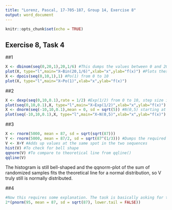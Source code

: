 ```yaml
---
title: "Lorenz, Pascal, 17-705-187, Group 14, Exercise 8"
output: word_document
---
```

```r
knitr::opts_chunk$set(echo = TRUE)
```

Exercise 8, Task 4
---

##1
```r
X <- dbinom(seq(0,20,1),20,1/6) #This dumps the values between 0 and 20 of a Bin(20,1/6) into X
plot(X, type="l",main="X~Bin(20,1/6)",xlab="x",ylab="f(x)") #Plots these values. Since the step size is 1 and I start at 0, letting it choose the x-axis on it's own works fine.
X <- dpois(seq(0,10,1),1) #Po(1) from 0 to 10
plot(X, type="l",main="X~Po(1)",xlab="x",ylab="f(x)")
```


##2
```r
X <- dexp(seq(0,10,0.1),rate = 1/2) #Exp(1/2) from 0 to 10, step size is 0.1 now, since these distributions are continuous
plot(seq(0,10,0.1),X, type="l",main="X~Exp(1/2)",xlab="x",ylab="f(x)")
X <- dnorm(seq(-10,10,0.1),mean = 0, sd = sqrt(5)) #N(0,5) starting at -10, because it's symmetrical around 0-axis
plot(seq(-10,10,0.1),X, type="l",main="X~N(0,5)",xlab="x",ylab="f(x)")
```


##3
```r
X <- rnorm(5000, mean = 87, sd = sqrt(sqrt(87))) 
Y <- rnorm(5000, mean = 87/2, sd = sqrt(87^(1/3))) #Dumps the required samples into X and Y
V <- X+Y #Adds up values at the same spot in the two sequences
hist(V) #To check for bell shape
qqnorm(V) #To compare to theoretical line from qqline()
qqline(V)
```
The histogram is still bell-shaped and the qqnorm-plot of the sum of randomized samples fits the theoretical line for a normal distribution, so V truly still is normally distributed.

##4

```r
#Now this requires some explanation. The task is basically asking for the probability of landing in the upper and lower tail ends of the given normal distribution. I only calculate the upper one, then duplicate the result for symmetrical reasons. At a distance of 2sigma from the mean value towards the positive, 95 percent of values have gone by. Since the tasks asks for >2sigma, I want the upper tail instead of the lower one. Thats where the arquments 95 and lower.tail=false come from. Then I just plug in the mean and sd of the given normal distribution an this comes out:
2*(pnorm(95, mean = 87, sd = sqrt(87), lower.tail = FALSE))
```
